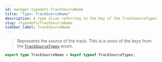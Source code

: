 ```yaml
---
id: manager-typedefs-TrackSourceName
title: "Type: TrackSourceName"
description: A type alias referring to the key of the TrackSourceTypes enum.
slug: /typedefs/TrackSourceName
sidebar_label: TrackSourceName
---
```


> Represents the source of the track. This is a union of the keys from the [`TrackSourceTypes`](../Enums/TrackSourceTypes.mdx) enum.

```ts
export type TrackSourceName = keyof typeof TrackSourceTypes;
